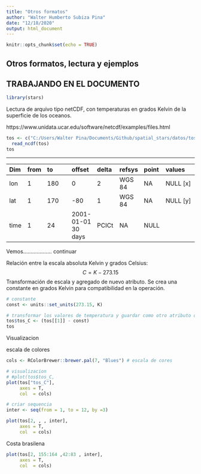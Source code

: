 ```yaml
---
title: "Otros formatos"
author: "Walter Humberto Subiza Pina"
date: "12/18/2020"
output: html_document
---
```


```r
knitr::opts_chunk$set(echo = TRUE)
```

## Otros formatos, lectura y ejemplos

## TRABAJANDO EN EL DOCUMENTO

```r
library(stars)

```

Lectura de arquivo tipo netCDF, con temperaturas en grados Kelvin de la superficie de los oceanos.

https://www.unidata.ucar.edu/software/netcdf/examples/files.html

```r
tos <- c("C:/Users/Walter Pina/Documents/Github/spatial_stars/datos/tos_O1_2001-2002.nc") %>%
  read_ncdf(tos)
tos
```

---

| Dim|from  | to      |offset |  delta| refsys| point| values    | 
|:---|:-----|:--------|:------|:------|:------|:-----|:----------|   
|lon |1     |180      |  0    |   2   | WGS 84|   NA |  NULL [x] |
|lat |1     | 170     | -80   |   1   | WGS 84|   NA |  NULL [y] |
|time|1     | 24      | 2001-01-01 30 days  | PCICt |   NA |  NULL    |  

Vemos................... continuar

Relación entre la escala absoluta Kelvin y grados Celsius: $$ C = K - 273.15$$
Transformación de escala y agregado de nuevo atributo. Se crea una constante en grados Kelvin para compatibilidad en la operación. 

```r
# constante
const <- units::set_units(273.15, K)

# transformar los valores de temperatura y guardar como otro atributo denominado tos_C
tos$tos_C <- (tos[[1]] - const)
tos
```


Visualizacion

escala de colores

```r
cols <- RColorBrewer::brewer.pal(7, "Blues") # escala de cores

# visualizacion
# #plot(tos$tos_C, 
plot(tos["tos_C"],
     axes = T,
     col  = cols)
```





```r
# criar sequencia
inter <- seq(from = 1, to = 12, by =3)

plot(tos[2, , , inter],
     axes = T,
     col  = cols)
```

Costa brasilena

```r
plot(tos[2, 155:164 ,42:83 , inter],
     axes = T,
     col  = cols)
```




